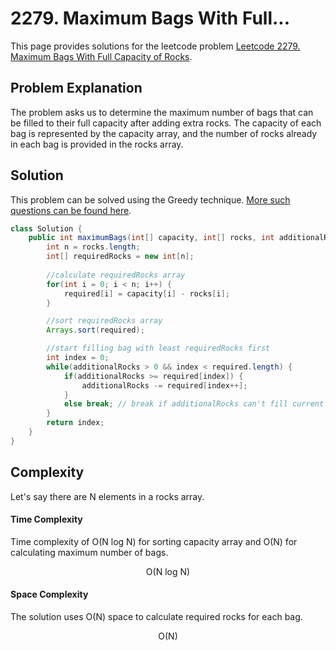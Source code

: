 
# 2279. Maximum Bags With Full...

This page provides solutions for the leetcode problem [Leetcode 2279. Maximum Bags With Full Capacity of Rocks](https://leetcode.com/problems/maximum-bags-with-full-capacity-of-rocks/).


## Problem Explanation 

The problem asks us to determine the maximum number of bags that can be filled to their full capacity after adding extra rocks. The capacity of each bag is represented by the $\text{capacity}$ array, and the number of rocks already in each bag is provided in the $\text{rocks}$ array.
 

## Solution

This problem can be solved using the Greedy technique. [More such questions can be found here](/data-structures-and-algorithms/greedy).

<Tabs>
  <TabItem value="Java" label="Java" default>

```java
class Solution {
    public int maximumBags(int[] capacity, int[] rocks, int additionalRocks) {
        int n = rocks.length;
        int[] requiredRocks = new int[n];
				
        //calculate requiredRocks array 
        for(int i = 0; i < n; i++) {
            required[i] = capacity[i] - rocks[i];
        }

        //sort requiredRocks array
        Arrays.sort(required);

        //start filling bag with least requiredRocks first 
        int index = 0;
        while(additionalRocks > 0 && index < required.length) {
            if(additionalRocks >= required[index]) {
                additionalRocks -= required[index++];
            }
            else break; // break if additionalRocks can't fill current bag
        }
        return index;
    }
}
```
</TabItem>
</Tabs>

## Complexity 

Let's say there are $\text{N}$ elements in a $\text{rocks}$ array.

#### Time Complexity 

Time complexity of $\text{O}(\text{N} \ \text{log} \ \text{N})$ for sorting $\text{capacity}$ array and $\text{O}(\text{N})$ for calculating maximum number of bags.

$$
\text{O}(\text{N} \ \text{log} \ \text{N})
$$

#### Space Complexity

The solution uses $\text{O}(\text{N})$ space to calculate required rocks for each bag.

$$
\text{O}(\text{N})
$$

